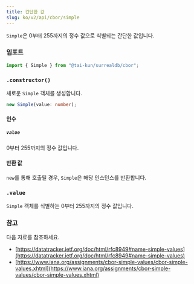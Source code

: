 ```yaml
---
title: 간단한 값
slug: ko/v2/api/cbor/simple
---
```



`Simple`은 0부터 255까지의 정수 값으로 식별되는 간단한 값입니다.

### 임포트

```ts
import { Simple } from "@tai-kun/surrealdb/cbor";
```

### `.constructor()`

새로운 `Simple` 객체를 생성합니다.

```ts
new Simple(value: number);
```

#### 인수

##### `value`

0부터 255까지의 정수 값입니다.

#### 반환 값

`new`를 통해 호출될 경우, `Simple`은 해당 인스턴스를 반환합니다.

### `.value` <Badge variant="instance" /><Badge variant="property" />

`Simple` 객체를 식별하는 0부터 255까지의 정수 값입니다.

### 참고

다음 자료를 참조하세요.

- [https://datatracker.ietf.org/doc/html/rfc8949#name-simple-values](https://datatracker.ietf.org/doc/html/rfc8949#name-simple-values)
- [https://www.iana.org/assignments/cbor-simple-values/cbor-simple-values.xhtml](https://www.iana.org/assignments/cbor-simple-values/cbor-simple-values.xhtml)
